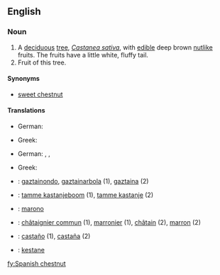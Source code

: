 ==English==
{{wikipedia}}

===Noun===
{{en-noun|sg=[[Spanish]] [[chestnut]]}}

# A [[deciduous]] [[tree]], ''[[Castanea sativa]]'', with [[edible]] deep brown [[nut]]like fruits. The fruits have a little white, fluffy tail.
# Fruit of this tree.

====Synonyms====
* [[sweet chestnut]]

====Translations====
{{trans-top|tree}}
* German: {{t-|de|Kastanienbaum|m}}
{{trans-mid}}
* Greek: {{t|el|καστανιά|tr=kastaniá|f|sc=Grek}}
{{trans-bottom}}

{{trans-top|fruit}}
* German: {{t-|de|Kastanie|f}}, {{t-|de|Esskastanie|f}},
{{trans-mid}}
* Greek: {{t|el|κάστανο|tr=kástano|n|sc=Grek}}
{{trans-bottom}}

{{checktrans-top}}
* {{ttbc|Basque}}: [[gaztainondo]], [[gaztainarbola]] (1), [[gaztaina]] (2)
* {{ttbc|Dutch}}: [[tamme kastanjeboom]] (1), [[tamme kastanje]] {{m}} (2)
* {{ttbc|Esperanto}}: [[marono]]
{{checktrans-mid}}
* {{ttbc|French}}: [[châtaignier commun]] {{m}} (1), [[marronier]] {{m}} (1), [[châtain]] {{m}} (2), [[marron]] {{m}} (2)
* {{ttbc|Spanish}}: [[castaño]] {{m}} (1), [[castaña]] {{f}} (2)
* {{ttbc|Turkish}}: [[kestane]]
{{checktrans-bottom}}

[[fy:Spanish chestnut]]